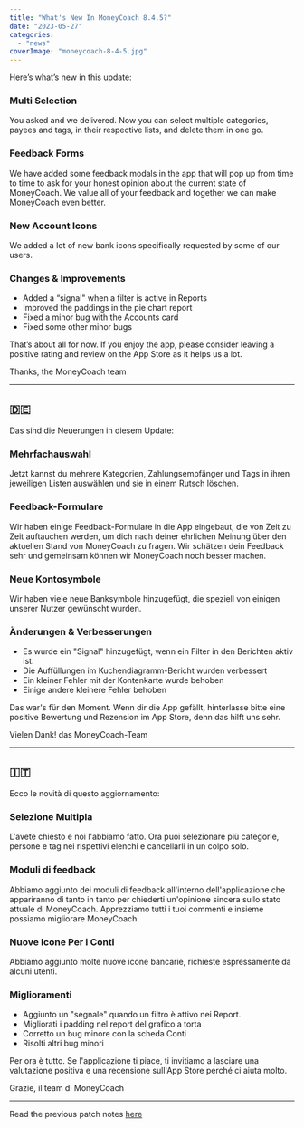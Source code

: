 ```yaml
---
title: "What's New In MoneyCoach 8.4.5?"
date: "2023-05-27"
categories: 
  - "news"
coverImage: "moneycoach-8-4-5.jpg"
---
```

Here’s what’s new in this update:

### Multi Selection
You asked and we delivered. Now you can select multiple categories, payees and tags, in their respective lists, and delete them in one go.

### Feedback Forms
We have added some feedback modals in the app that will pop up from time to time to ask for your honest opinion about the current state of MoneyCoach. We value all of your feedback and together we can make MoneyCoach even better.

### New Account Icons
We added a lot of new bank icons specifically requested by some of our users. 

### Changes & Improvements
- Added a “signal" when a filter is active in Reports
- Improved the paddings in the pie chart report
- Fixed a minor bug with the Accounts card
- Fixed some other minor bugs

That’s about all for now. If you enjoy the app, please consider leaving a positive rating and review on the App Store as it helps us a lot.

Thanks,
the MoneyCoach team

* * *
## 🇩🇪
Das sind die Neuerungen in diesem Update:

### Mehrfachauswahl
Jetzt kannst du mehrere Kategorien, Zahlungsempfänger und Tags in ihren jeweiligen Listen auswählen und sie in einem Rutsch löschen.

### Feedback-Formulare
Wir haben einige Feedback-Formulare in die App eingebaut, die von Zeit zu Zeit auftauchen werden, um dich nach deiner ehrlichen Meinung über den aktuellen Stand von MoneyCoach zu fragen. Wir schätzen dein Feedback sehr und gemeinsam können wir MoneyCoach noch besser machen.

### Neue Kontosymbole
Wir haben viele neue Banksymbole hinzugefügt, die speziell von einigen unserer Nutzer gewünscht wurden. 

### Änderungen & Verbesserungen 
- Es wurde ein "Signal" hinzugefügt, wenn ein Filter in den Berichten aktiv ist.
- Die Auffüllungen im Kuchendiagramm-Bericht wurden verbessert
- Ein kleiner Fehler mit der Kontenkarte wurde behoben
- Einige andere kleinere Fehler behoben

Das war's für den Moment. Wenn dir die App gefällt, hinterlasse bitte eine positive Bewertung und Rezension im App Store, denn das hilft uns sehr.

Vielen Dank!
das MoneyCoach-Team

* * *
## 🇮🇹
Ecco le novità di questo aggiornamento:

### Selezione Multipla
L'avete chiesto e noi l'abbiamo fatto. Ora puoi selezionare più categorie, persone e tag nei rispettivi elenchi e cancellarli in un colpo solo.

### Moduli di feedback
Abbiamo aggiunto dei moduli di feedback all'interno dell'applicazione che appariranno di tanto in tanto per chiederti un'opinione sincera sullo stato attuale di MoneyCoach. Apprezziamo tutti i tuoi commenti e insieme possiamo migliorare MoneyCoach.

### Nuove Icone Per i Conti
Abbiamo aggiunto molte nuove icone bancarie, richieste espressamente da alcuni utenti. 

### Miglioramenti 
- Aggiunto un "segnale" quando un filtro è attivo nei Report.
- Migliorati i padding nel report del grafico a torta
- Corretto un bug minore con la scheda Conti
- Risolti altri bug minori

Per ora è tutto. Se l'applicazione ti piace, ti invitiamo a lasciare una valutazione positiva e una recensione sull'App Store perché ci aiuta molto.

Grazie,
il team di MoneyCoach
* * *

Read the previous patch notes [here](/blog/whats-new-in-moneycoach-8-4-4)